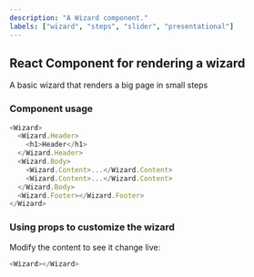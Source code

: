 ```yaml
---
description: "A Wizard component."
labels: ["wizard", "steps", "slider", "presentational"]
---
```



## React Component for rendering a wizard

A basic wizard that renders a big page in small steps

### Component usage

```js
<Wizard>
  <Wizard.Header>
    <h1>Header</h1>
  </Wizard.Header>
  <Wizard.Body>
    <Wizard.Content>...</Wizard.Content>
    <Wizard.Content>...</Wizard.Content>
  </Wizard.Body>
  <Wizard.Footer></Wizard.Footer>
</Wizard>
```

### Using props to customize the wizard

Modify the content to see it change live:

```js live
<Wizard></Wizard>
```

